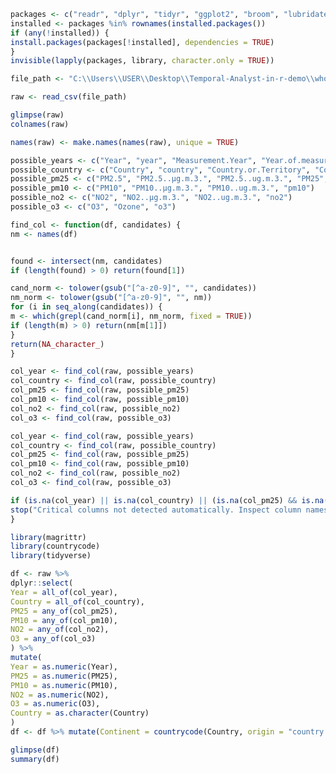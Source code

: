 ```r
packages <- c("readr", "dplyr", "tidyr", "ggplot2", "broom", "lubridate", "countrycode", "scales")
installed <- packages %in% rownames(installed.packages())
if (any(!installed)) {
install.packages(packages[!installed], dependencies = TRUE)
}
invisible(lapply(packages, library, character.only = TRUE))

```
```r
file_path <- "C:\\Users\\USER\\Desktop\\Temporal-Analyst-in-r-demo\\who_ambient_air_quality_database_version_2024_(v6.1) (1).csv"
```

```r
raw <- read_csv(file_path)
```
```r
glimpse(raw)
colnames(raw)

```
```r
names(raw) <- make.names(names(raw), unique = TRUE)
```

```r
possible_years <- c("Year", "year", "Measurement.Year", "Year.of.measurement", "measurement_year")
possible_country <- c("Country", "country", "Country.or.Territory", "CountryName", "Country/Territory")
possible_pm25 <- c("PM2.5", "PM2.5..µg.m.3.", "PM2.5..ug.m.3.", "PM25", "pm2_5", "PM2_5")
possible_pm10 <- c("PM10", "PM10..µg.m.3.", "PM10..ug.m.3.", "pm10")
possible_no2 <- c("NO2", "NO2..µg.m.3.", "NO2..ug.m.3.", "no2")
possible_o3 <- c("O3", "Ozone", "o3")

```

```r
find_col <- function(df, candidates) {
nm <- names(df)


found <- intersect(nm, candidates)
if (length(found) > 0) return(found[1])

cand_norm <- tolower(gsub("[^a-z0-9]", "", candidates))
nm_norm <- tolower(gsub("[^a-z0-9]", "", nm))
for (i in seq_along(candidates)) {
m <- which(grepl(cand_norm[i], nm_norm, fixed = TRUE))
if (length(m) > 0) return(nm[m[1]])
}
return(NA_character_)
}

```

```r
col_year <- find_col(raw, possible_years)
col_country <- find_col(raw, possible_country)
col_pm25 <- find_col(raw, possible_pm25)
col_pm10 <- find_col(raw, possible_pm10)
col_no2 <- find_col(raw, possible_no2)
col_o3 <- find_col(raw, possible_o3)


```


```r
col_year <- find_col(raw, possible_years)
col_country <- find_col(raw, possible_country)
col_pm25 <- find_col(raw, possible_pm25)
col_pm10 <- find_col(raw, possible_pm10)
col_no2 <- find_col(raw, possible_no2)
col_o3 <- find_col(raw, possible_o3)

```

```r
if (is.na(col_year) || is.na(col_country) || (is.na(col_pm25) && is.na(col_pm10))) {
stop("Critical columns not detected automatically. Inspect column names and modify detection rules or set file_path correctly.")
}

```

```r
library(magrittr)
library(countrycode)
library(tidyverse)
```




```r
df <- raw %>%
dplyr::select(
Year = all_of(col_year),
Country = all_of(col_country),
PM25 = any_of(col_pm25),
PM10 = any_of(col_pm10),
NO2 = any_of(col_no2),
O3 = any_of(col_o3)
) %>%
mutate(
Year = as.numeric(Year),
PM25 = as.numeric(PM25),
PM10 = as.numeric(PM10),
NO2 = as.numeric(NO2),
O3 = as.numeric(O3),
Country = as.character(Country)
)
df <- df %>% mutate(Continent = countrycode(Country, origin = "country.name", destination = "continent"))
```

```r
glimpse(df)
summary(df)

```


















